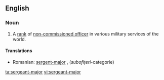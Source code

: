 ==English==

===Noun===
{{en-noun|pl2=sergeants-major}}
{{wikipedia}}

#A [[rank]] of [[non-commissioned officer]] in various military services of the world.

====Translations====
* Romanian: [[sergent-major]] {{m}}, (''subofițeri''-categorie)


[[ta:sergeant-major]]
[[vi:sergeant-major]]